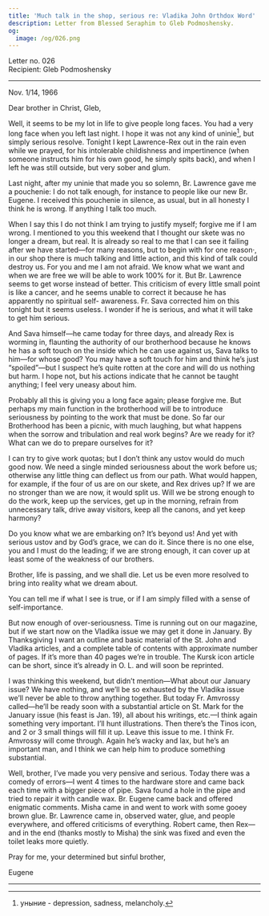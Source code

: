 ```yaml
---
title: 'Much talk in the shop, serious re: Vladika John Orthdox Word'
description: Letter from Blessed Seraphim to Gleb Podmoshensky.
og:
  image: /og/026.png
---
```


<div style={{textAlign:'right', fontFamily:'monospace'}}>Letter no. 026</div>
<div style={{textAlign:'left', fontFamily:'monospace'}}>Recipient: Gleb Podmoshensky</div>

---

Nov. 1/14, 1966

Dear brother in Christ, Gleb,

Well, it seems to be my lot in life to give people long faces. You had a very long face when you left last night. I hope it was not any kind of uninie[^1], but simply serious resolve. Tonight I kept Lawrence-Rex out in the rain even while we prayed, for his intolerable childishness and impertinence (when someone instructs him for his own good, he simply spits back), and when I left he was still outside, but very sober and glum.

Last night, after my uninie that made you so solemn, Br. Lawrence gave me a pouchenie: I do not talk enough, for instance to people like our new Br. Eugene. I received this pouchenie in silence, as usual, but in all honesty I think he is wrong. If anything I talk too much.

When I say this I do not think I am trying to justify myself; forgive me if I am wrong. I mentioned to you this weekend that I thought our skete was no longer a dream, but real. It is already so real to me that I can see it failing after we have started—for many reasons, but to begin with for one reason·, in our shop there is much talking and little action, and this kind of talk could destroy us. For you and me I am not afraid. We know what we want and when we are free we will be able to work 100% for it. But Br. Lawrence seems to get worse instead of better. This criticism of every little small point is like a cancer, and he seems unable to correct it because he has apparently no spiritual self- awareness. Fr. Sava corrected him on this tonight but it seems useless. I wonder if he is serious, and what it will take to get him serious.

And Sava himself—he came today for three days, and already Rex is worming in, flaunting the authority of our brotherhood because he knows he has a soft touch on the inside which he can use against us, Sava talks to him—for whose good? You may have a soft touch for him and think he’s just “spoiled”—but I suspect he’s quite rotten at the core and will do us nothing but harm. I hope not, but his actions indicate that he cannot be taught anything; I feel very uneasy about him.

Probably all this is giving you a long face again; please forgive me. But perhaps my main function in the brotherhood will be to introduce seriousness by pointing to the work that must be done. So far our Brotherhood has been a picnic, with much laughing, but what happens when the sorrow and tribulation and real work begins? Are we ready for it? What can we do to prepare ourselves for it?

I can try to give work quotas; but I don’t think any ustov would do much good now. We need a single minded seriousness about the work before us; otherwise any little thing can deflect us from our path. What would happen, for example, if the four of us are on our skete, and Rex drives up? If we are no stronger than we are now, it would split us. Will we be strong enough to do the work, keep up the services, get up in the morning, refrain from unnecessary talk, drive away visitors, keep all the canons, and yet keep harmony?

Do you know what we are embarking on? It’s beyond us! And yet with serious ustov and by God’s grace, we can do it. Since there is no one else, you and I must do the leading; if we are strong enough, it can cover up at least some of the weakness of our brothers.

Brother, life is passing, and we shall die. Let us be even more resolved to bring into reality what we dream about.

You can tell me if what I see is true, or if I am simply filled with a sense of self-importance.

But now enough of over-seriousness. Time is running out on our magazine, but if we start now on the Vladika issue we may get it done in January. By Thanksgiving I want an outline and basic material of the St. John and Vladika articles, and a complete table of contents with approximate number of pages. If it’s more than 40 pages we’re in trouble. The Kursk icon article can be short, since it’s already in O. L. and will soon be reprinted.

I was thinking this weekend, but didn’t mention—What about our January issue? We have nothing, and we’ll be so exhausted by the Vladika issue we’ll never be able to throw anything together. But today Fr. Amvrossy called—he’ll be ready soon with a substantial article on St. Mark for the January issue (his feast is Jan. 19), all about his writings, etc.—I think again something very important. I’ll hunt illustrations. Then there’s the Tinos icon, and 2 or 3 small things will fill it up. Leave this issue to me. I think Fr. Amvrossy will come through. Again he’s wacky and lax, but he’s an important man, and I think we can help him to produce something substantial.

Well, brother, I’ve made you very pensive and serious. Today there was a comedy of errors—I went 4 times to the hardware store and came back each time with a bigger piece of pipe. Sava found a hole in the pipe and tried to repair it with candle wax. Br. Eugene came back and offered enigmatic comments. Misha came in and went to work with some gooey brown glue. Br. Lawrence came in, observed water, glue, and people everywhere, and offered criticisms of everything. Robert came, then Rex—and in the end (thanks mostly to Misha) the sink was fixed and even the toilet leaks more quietly.

Pray for me, your determined but sinful brother,

Eugene

---

[^1]: уныние - depression, sadness, melancholy.
